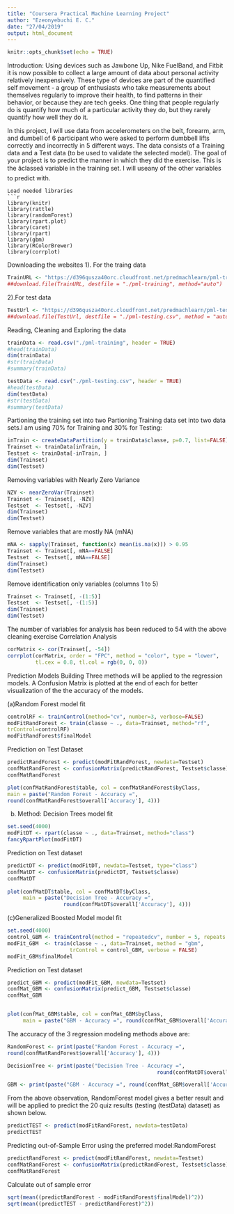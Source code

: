 ---
title: "Coursera Practical Machine Learning Project"
author: "Ezeonyebuchi E. C."
date: "27/04/2019"
output: html_document
---

```{r setup, include=FALSE}
knitr::opts_chunk$set(echo = TRUE)
```

Introduction:
Using devices such as Jawbone Up, Nike FuelBand, and Fitbit it is now possible to collect a large amount 
of data about personal activity relatively inexpensively. These type of devices are part of the quantified 
self movement - a group of enthusiasts who take measurements about themselves regularly to improve their health,
to find patterns in their behavior, or because they are tech geeks. One thing that people regularly do is quantify how much of a particular activity they do, but they rarely quantify how well they do it.

In this project, I will use data from accelerometers on the belt, forearm, arm, and dumbell of 6 participant 
who were asked to perform dumbbell lifts correctly and incorrectly in 5 different ways.
The data consists of a Training data and a Test data (to be used to validate the selected model).
The goal of your project is to predict the manner in which they did the exercise. 
This is the âclasseâ variable in the training set. I will useany of the other variables to predict with.
```
Load needed libraries
```{r}
library(knitr)
library(rattle)
library(randomForest)
library(rpart.plot)
library(caret)
library(rpart)
library(gbm)
library(RColorBrewer)
library(corrplot)
```
Downloading the websites
1).
For the traing data
```{r}
TrainURL <- "https://d396qusza40orc.cloudfront.net/predmachlearn/pml-training.csv"
##download.file(TrainURL, destfile = "./pml-training", method="auto")
```

2).For test data
```{r}
TestUrl <- "https://d396qusza40orc.cloudfront.net/predmachlearn/pml-testing.csv"
##download.file(TestUrl, destfile = "./pml-testing.csv", method = "auto")
```
Reading, Cleaning and Exploring the data
```{r}
trainData <- read.csv("./pml-training", header = TRUE)
#head(trainData)
dim(trainData)
#str(trainData)
#summary(trainData)

testData <- read.csv("./pml-testing.csv", header = TRUE)
#head(testData)
dim(testData)
#str(testData)
#summary(testData)
```
Partioning the training set into two
Partioning Training data set into two data sets.I am using 70% for Training and 30% for Testing:
```{r}
inTrain <- createDataPartition(y = trainData$classe, p=0.7, list=FALSE)
Trainset <- trainData[inTrain, ]
Testset <- trainData[-inTrain, ]
dim(Trainset)
dim(Testset)

```
Removing variables with Nearly Zero Variance
```{r}
NZV <- nearZeroVar(Trainset)
Trainset <- Trainset[, -NZV]
Testset  <- Testset[, -NZV]
dim(Trainset)
dim(Testset)
```
Remove variables that are mostly NA (mNA)
```{r}
mNA <- sapply(Trainset, function(x) mean(is.na(x))) > 0.95
Trainset <- Trainset[, mNA==FALSE]
Testset  <- Testset[, mNA==FALSE]
dim(Trainset)
dim(Testset)
```
Remove identification only variables (columns 1 to 5)
```{r}
Trainset <- Trainset[, -(1:5)]
Testset  <- Testset[, -(1:5)]
dim(Trainset)
dim(Testset)
```
The number of variables for analysis has been reduced to 54 with the above cleaning exercise 
Correlation Analysis
```{r}
corMatrix <- cor(Trainset[, -54])
corrplot(corMatrix, order = "FPC", method = "color", type = "lower", 
         tl.cex = 0.8, tl.col = rgb(0, 0, 0))
```
Prediction Models Building
Three methods will be applied to the regression models. 
A Confusion Matrix is plotted at the end of each for better visualization of the  the accuracy of the models.

(a)Random Forest
model fit
```{r}
controlRF <- trainControl(method="cv", number=3, verbose=FALSE)
modFitRandForest <- train(classe ~ ., data=Trainset, method="rf",
trControl=controlRF)
modFitRandForest$finalModel
```
Prediction on Test Dataset
```{r}
predictRandForest <- predict(modFitRandForest, newdata=Testset)
confMatRandForest <- confusionMatrix(predictRandForest, Testset$classe)
confMatRandForest

plot(confMatRandForest$table, col = confMatRandForest$byClass, 
main = paste("Random Forest - Accuracy =",
round(confMatRandForest$overall['Accuracy'], 4)))
```
(b) Method: Decision Trees
model fit
```{r}
set.seed(4000)
modFitDT <- rpart(classe ~ ., data=Trainset, method="class")
fancyRpartPlot(modFitDT)
```
Prediction on Test dataset
```{r}
predictDT <- predict(modFitDT, newdata=Testset, type="class")
confMatDT <- confusionMatrix(predictDT, Testset$classe)
confMatDT
               
plot(confMatDT$table, col = confMatDT$byClass, 
     main = paste("Decision Tree - Accuracy =",
                  round(confMatDT$overall['Accuracy'], 4)))
```

(c)Generalized Boosted Model
model fit
```{r}
set.seed(4000)
control_GBM <- trainControl(method = "repeatedcv", number = 5, repeats = 1)
modFit_GBM  <- train(classe ~ ., data=Trainset, method = "gbm",
                    trControl = control_GBM, verbose = FALSE)
modFit_GBM$finalModel
```
Prediction on Test dataset
```{r}
predict_GBM <- predict(modFit_GBM, newdata=Testset)
confMat_GBM <- confusionMatrix(predict_GBM, Testset$classe)
confMat_GBM


plot(confMat_GBM$table, col = confMat_GBM$byClass, 
     main = paste("GBM - Accuracy =", round(confMat_GBM$overall['Accuracy'], 4)))
```
The accuracy of the 3 regression modeling methods above are:
```{r}
RandomForest <- print(paste("Random Forest - Accuracy =",
round(confMatRandForest$overall['Accuracy'], 4)))

DecisionTree <- print(paste("Decision Tree - Accuracy =",
                                                round(confMatDT$overall['Accuracy'], 4)))

GBM <- print(paste("GBM - Accuracy =", round(confMat_GBM$overall['Accuracy'], 4)))
```
From the above observation, RandomForest model gives a better result and will be applied to predict the 20 quiz results 
(testing (testData) dataset) as shown below.
```{r}
predictTEST <- predict(modFitRandForest, newdata=testData)
predictTEST
```
Predicting out-of-Sample Error using the preferred model:RandomForest
```{r}
predictRandForest <- predict(modFitRandForest, newdata=Testset)
confMatRandForest <- confusionMatrix(predictRandForest, Testset$classe)
confMatRandForest
```
Calculate out of sample error
```{r}
sqrt(mean((predictRandForest - modFitRandForest$finalModel)^2))
sqrt(mean((predictTEST - predictRandForest)^2))
```